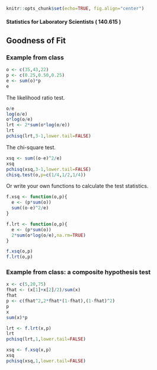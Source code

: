 ```r
knitr::opts_chunk$set(echo=TRUE, fig.align="center")
```

#### Statistics for Laboratory Scientists ( 140.615 )

## Goodness of Fit

### Example from class

```r
o <- c(35,43,22)
p <- c(0.25,0.50,0.25)
e <- sum(o)*p
e
```

The likelihood ratio test.

```r
o/e
log(o/e)
o*log(o/e)
lrt <- 2*sum(o*log(o/e)) 
lrt
pchisq(lrt,3-1,lower.tail=FALSE)
```

The chi-square test.

```r
xsq <- sum((o-e)^2/e)
xsq
pchisq(xsq,3-1,lower.tail=FALSE)
chisq.test(o,p=c(1/4,1/2,1/4))
```

Or write your own functions to calculate the test statistics.

```r
f.xsq <- function(o,p){
  e <- (p*sum(o))
  sum((o-e)^2/e)
}

f.lrt <- function(o,p){
  e <- (p*sum(o))
  2*sum(o*log(o/e),na.rm=TRUE)
}

f.xsq(o,p)
f.lrt(o,p)
```

### Example from class: a composite hypothesis test

```r
x <- c(5,20,75)
fhat <- (x[1]+x[2]/2)/sum(x)
fhat
p <- c(fhat^2,2*fhat*(1-fhat),(1-fhat)^2)
p
x
sum(x)*p

lrt <- f.lrt(x,p)
lrt
pchisq(lrt,1,lower.tail=FALSE)

xsq <- f.xsq(x,p)
xsq
pchisq(xsq,1,lower.tail=FALSE)
```


